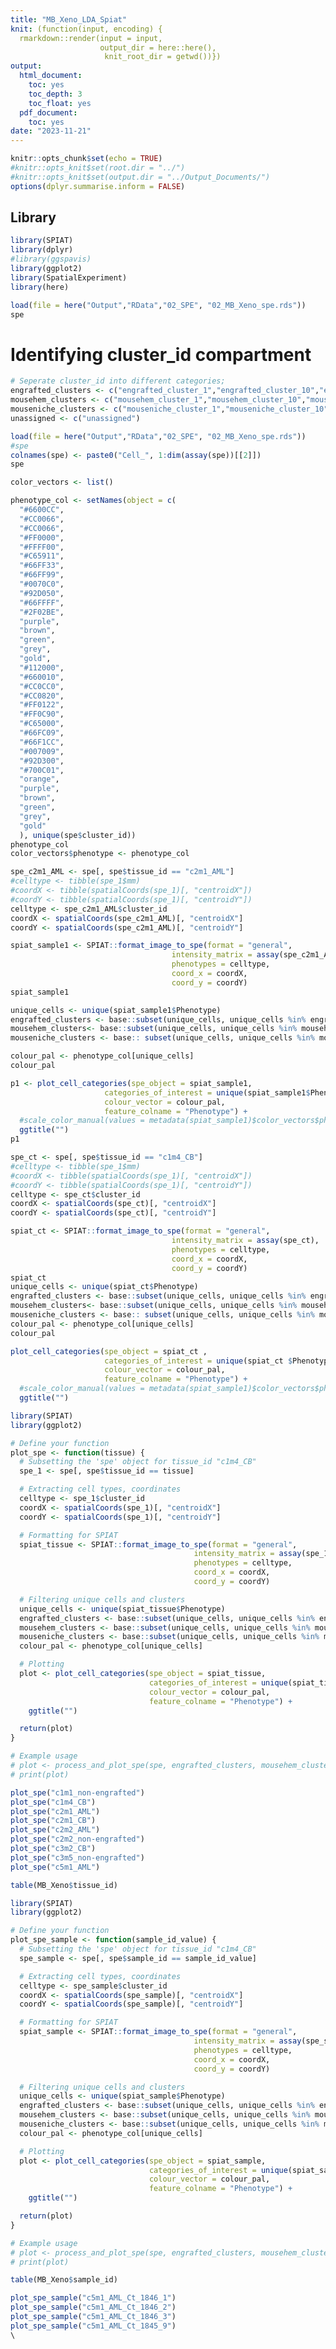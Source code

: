 ```yaml
---
title: "MB_Xeno_LDA_Spiat"
knit: (function(input, encoding) {
  rmarkdown::render(input = input,
                    output_dir = here::here(),
                     knit_root_dir = getwd())})
output:
  html_document: 
    toc: yes
    toc_depth: 3
    toc_float: yes
  pdf_document: 
    toc: yes
date: "2023-11-21"
---
```


```r
knitr::opts_chunk$set(echo = TRUE)
#knitr::opts_knit$set(root.dir = "../")
#knitr::opts_knit$set(output.dir = "../Output_Documents/")
options(dplyr.summarise.inform = FALSE)
```


## Library
```r
library(SPIAT)
library(dplyr)
#library(ggspavis)
library(ggplot2)
library(SpatialExperiment)
library(here)
```

```r
load(file = here("Output","RData","02_SPE", "02_MB_Xeno_spe.rds"))
spe
```

# Identifying cluster_id  compartment
```r
# Seperate cluster_id into different categories;
engrafted_clusters <- c("engrafted_cluster_1","engrafted_cluster_10","engrafted_cluster_2","engrafted_cluster_3","engrafted_cluster_4","engrafted_cluster_5","engrafted_cluster_6","engrafted_cluster_7","engrafted_cluster_8","engrafted_cluster_9" )
mousehem_clusters <- c("mousehem_cluster_1","mousehem_cluster_10","mousehem_cluster_11","mousehem_cluster_12","mousehem_cluster_2","mousehem_cluster_3","mousehem_cluster_4","mousehem_cluster_5","mousehem_cluster_6","mousehem_cluster_7","mousehem_cluster_8","mousehem_cluster_9")
mouseniche_clusters <- c("mouseniche_cluster_1","mouseniche_cluster_10","mouseniche_cluster_2","mouseniche_cluster_3","mouseniche_cluster_4","mouseniche_cluster_5","mouseniche_cluster_6","mouseniche_cluster_7","mouseniche_cluster_8","mouseniche_cluster_9")
unassigned <- c("unassigned")
```

```r
load(file = here("Output","RData","02_SPE", "02_MB_Xeno_spe.rds"))
#spe
colnames(spe) <- paste0("Cell_", 1:dim(assay(spe))[[2]])
spe
```


```r
color_vectors <- list()

phenotype_col <- setNames(object = c(
  "#6600CC",
  "#CC0066",
  "#CC0066",
  "#FF0000",
  "#FFFF00",
  "#C65911",
  "#66FF33",
  "#66FF99",
  "#0070C0",
  "#92D050",
  "#66FFFF",
  "#2F02BE",
  "purple",
  "brown",
  "green",
  "grey",
  "gold",
  "#112000",
  "#660010",
  "#CC0CC0",
  "#CC0820",
  "#FF0122",
  "#FF0C90",
  "#C65000",
  "#66FC09",
  "#66F1CC",
  "#007009",
  "#92D300",
  "#700C01",
  "orange",
  "purple",
  "brown",
  "green",
  "grey",
  "gold"
  ), unique(spe$cluster_id))
phenotype_col
color_vectors$phenotype <- phenotype_col
```

```r
spe_c2m1_AML <- spe[, spe$tissue_id == "c2m1_AML"]
#celltype <- tibble(spe_1$mm)
#coordX <- tibble(spatialCoords(spe_1)[, "centroidX"])
#coordY <- tibble(spatialCoords(spe_1)[, "centroidY"])
celltype <- spe_c2m1_AML$cluster_id
coordX <- spatialCoords(spe_c2m1_AML)[, "centroidX"]
coordY <- spatialCoords(spe_c2m1_AML)[, "centroidY"]
```

```r
spiat_sample1 <- SPIAT::format_image_to_spe(format = "general",
                                    intensity_matrix = assay(spe_c2m1_AML),
                                    phenotypes = celltype,
                                    coord_x = coordX,
                                    coord_y = coordY)
spiat_sample1
```

```r
unique_cells <- unique(spiat_sample1$Phenotype)
engrafted_clusters <- base::subset(unique_cells, unique_cells %in% engrafted_clusters)
mousehem_clusters<- base::subset(unique_cells, unique_cells %in% mousehem_clusters)
mouseniche_clusters <- base:: subset(unique_cells, unique_cells %in% mouseniche_clusters)
```


```r
colour_pal <- phenotype_col[unique_cells]
colour_pal
```

```r
p1 <- plot_cell_categories(spe_object = spiat_sample1,
                     categories_of_interest = unique(spiat_sample1$Phenotype),
                     colour_vector = colour_pal,
                     feature_colname = "Phenotype") +
  #scale_color_manual(values = metadata(spiat_sample1)$color_vectors$phenotype) +
  ggtitle("")
p1
```
```r
spe_ct <- spe[, spe$tissue_id == "c1m4_CB"]
#celltype <- tibble(spe_1$mm)
#coordX <- tibble(spatialCoords(spe_1)[, "centroidX"])
#coordY <- tibble(spatialCoords(spe_1)[, "centroidY"])
celltype <- spe_ct$cluster_id
coordX <- spatialCoords(spe_ct)[, "centroidX"]
coordY <- spatialCoords(spe_ct)[, "centroidY"]

spiat_ct <- SPIAT::format_image_to_spe(format = "general",
                                    intensity_matrix = assay(spe_ct),
                                    phenotypes = celltype,
                                    coord_x = coordX,
                                    coord_y = coordY)
spiat_ct 
unique_cells <- unique(spiat_ct$Phenotype)
engrafted_clusters <- base::subset(unique_cells, unique_cells %in% engrafted_clusters)
mousehem_clusters<- base::subset(unique_cells, unique_cells %in% mousehem_clusters)
mouseniche_clusters <- base:: subset(unique_cells, unique_cells %in% mouseniche_clusters)
colour_pal <- phenotype_col[unique_cells]
colour_pal

plot_cell_categories(spe_object = spiat_ct ,
                     categories_of_interest = unique(spiat_ct $Phenotype),
                     colour_vector = colour_pal,
                     feature_colname = "Phenotype") +
  #scale_color_manual(values = metadata(spiat_sample1)$color_vectors$phenotype) +
  ggtitle("")
```

```r
library(SPIAT)
library(ggplot2)

# Define your function
plot_spe <- function(tissue) {
  # Subsetting the 'spe' object for tissue_id "c1m4_CB"
  spe_1 <- spe[, spe$tissue_id == tissue]

  # Extracting cell types, coordinates
  celltype <- spe_1$cluster_id
  coordX <- spatialCoords(spe_1)[, "centroidX"]
  coordY <- spatialCoords(spe_1)[, "centroidY"]

  # Formatting for SPIAT
  spiat_tissue <- SPIAT::format_image_to_spe(format = "general",
                                         intensity_matrix = assay(spe_1),
                                         phenotypes = celltype,
                                         coord_x = coordX,
                                         coord_y = coordY)

  # Filtering unique cells and clusters
  unique_cells <- unique(spiat_tissue$Phenotype)
  engrafted_clusters <- base::subset(unique_cells, unique_cells %in% engrafted_clusters)
  mousehem_clusters <- base::subset(unique_cells, unique_cells %in% mousehem_clusters)
  mouseniche_clusters <- base::subset(unique_cells, unique_cells %in% mouseniche_clusters)
  colour_pal <- phenotype_col[unique_cells]

  # Plotting
  plot <- plot_cell_categories(spe_object = spiat_tissue,
                               categories_of_interest = unique(spiat_tissue$Phenotype),
                               colour_vector = colour_pal,
                               feature_colname = "Phenotype") +
    ggtitle("")

  return(plot)
}

# Example usage
# plot <- process_and_plot_spe(spe, engrafted_clusters, mousehem_clusters, mouseniche_clusters, phenotype_col)
# print(plot)
```

```r
plot_spe("c1m1_non-engrafted")
plot_spe("c1m4_CB")
plot_spe("c2m1_AML")
plot_spe("c2m1_CB")
plot_spe("c2m2_AML")
plot_spe("c2m2_non-engrafted")
plot_spe("c3m2_CB")
plot_spe("c3m5_non-engrafted")
plot_spe("c5m1_AML")
```
```r
table(MB_Xeno$tissue_id)
```


```r
library(SPIAT)
library(ggplot2)

# Define your function
plot_spe_sample <- function(sample_id_value) {
  # Subsetting the 'spe' object for tissue_id "c1m4_CB"
  spe_sample <- spe[, spe$sample_id == sample_id_value]

  # Extracting cell types, coordinates
  celltype <- spe_sample$cluster_id
  coordX <- spatialCoords(spe_sample)[, "centroidX"]
  coordY <- spatialCoords(spe_sample)[, "centroidY"]

  # Formatting for SPIAT
  spiat_sample <- SPIAT::format_image_to_spe(format = "general",
                                         intensity_matrix = assay(spe_sample),
                                         phenotypes = celltype,
                                         coord_x = coordX,
                                         coord_y = coordY)

  # Filtering unique cells and clusters
  unique_cells <- unique(spiat_sample$Phenotype)
  engrafted_clusters <- base::subset(unique_cells, unique_cells %in% engrafted_clusters)
  mousehem_clusters <- base::subset(unique_cells, unique_cells %in% mousehem_clusters)
  mouseniche_clusters <- base::subset(unique_cells, unique_cells %in% mouseniche_clusters)
  colour_pal <- phenotype_col[unique_cells]

  # Plotting
  plot <- plot_cell_categories(spe_object = spiat_sample,
                               categories_of_interest = unique(spiat_sample$Phenotype),
                               colour_vector = colour_pal,
                               feature_colname = "Phenotype") +
    ggtitle("")

  return(plot)
}

# Example usage
# plot <- process_and_plot_spe(spe, engrafted_clusters, mousehem_clusters, mouseniche_clusters, phenotype_col)
# print(plot)
```

```r
table(MB_Xeno$sample_id)
```

```r
plot_spe_sample("c5m1_AML_Ct_1846_1")
plot_spe_sample("c5m1_AML_Ct_1846_2")
plot_spe_sample("c5m1_AML_Ct_1846_3")
plot_spe_sample("c5m1_AML_Ct_1845_9")
\
```

